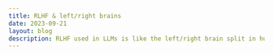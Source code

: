 ```yaml
---
title: RLHF & left/right brains
date: 2023-09-21
layout: blog
description: RLHF used in LLMs is like the left/right brain split in humans
---
```



<Title />

The title of the post is really all I have to say. There is an interesting,
perhaps even illuminating, analogy between how we've ended up with a RLHF
control process overseeing raw LLMs and how our own brains (potentially) work.

The rest of this post is an attempt to lay out this analogy in more detail so
that people who might not have the relevant lore can also see the connection I'm
pointing at. I'll simplify things a bit, maybe too much at places, to keep the
post short.

If you already see the connection, then there's nothing more to see here. If you
already see the connection but think it is trite / silly, oh well, maybe it is
just an imperfect analogy.

<Footer />
